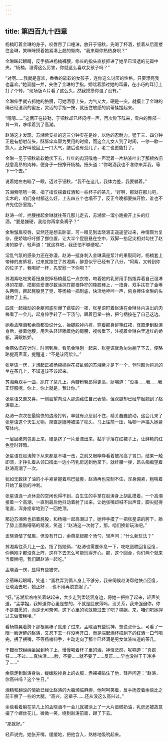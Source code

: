 ```yaml
---
---
---
```

title: 第四百九十四章
---




杨楠盯着金琳的身子，咬唇吞了口唾沫，放开于钿秋，先喝了杯酒，接着从后面搂住金琳，笑眯眯摸着她紧凑上翘的臀肉，“我来帮你热热身呗？”

金琳眯起眼睛，反手插进杨楠裤腰，修长的指头直接抠进了她早已湿透的花瓣中央，“杨楠，湿得这么厉害，你就这么喜欢女孩子吗？”

“对啊……我就是喜欢，香香的软软的女孩子，连你这么讨厌的性格，只要漂亮我也喜欢。”她双腿一并，夹住了金琳的手指，娇喘着舔过她的耳垂，在小巧的耳钉上打了个转，“现场版Ａ片看了这么久，然我摸摸你湿了没有。”

金琳伸手就去抓她的胳膊，可她酒意上头，力气又大，硬是一突，就摸上了金琳的确已经湿润的蜜丘，灵活的手指一按，就压住敏感的阴蒂揉搓起来。

“嗯嗯……”这俩正在较劲，于钿秋却已经闷哼一声，再次败下阵来，雪白的臀部一耸一耸，哆嗦着到了高潮。

赵涛这才发现，苏湘紫安排的这三分钟实在是妙，以他的忍耐力，猛干三、四分钟正是有想射苗头，酥酥痒痒颇为受用的时候，而这会儿女人到了时间，一停一歇一换人，正好叫他回上一口大气，腰后也有劲儿了，老二也更能打了。

金琳一见于钿秋软软跪伏下去，红红的肉洞噗噜一声混着一片粘液吐出了那根依旧战意高昂的肉棒，便身子一扭挣开杨楠，扭头道：“你喝酒我也不准你来弄我，等下一个去。”

说着她左右瞄了一眼，迈过于钿秋，“我不在这儿，我体力差，我要躺着。”

苏湘紫嘻嘻一笑，指了指仅摆着红酒和一些杯子的茶几，“好啊，那就在那儿吧，实木的，咱们身材都这么好，上去四五个也塌不了，反正今晚都要抹开脸，谁也不许先往卧室跑。”

赵涛一听，拦腰搂起金琳就往茶几那儿走去，苏湘紫一溜小跑搬开上头的红酒，“要是嫌硬，我给你再拿条褥子？”

金琳皱眉咬唇，显然还是想去卧室，可一眼见到孟晓涵正遥遥望过来，神情颇为复杂，便娇喘吁吁挪了挪位置，让大半个屁股悬在空中，双脚一抬足尖相对勾住了赵涛的脖子，轻声道：“就这样吧，我还怕不够硬呢。”

淫乱气氛的感染力还在弥漫，赵涛一挺身刺入金琳满是浆汁的果裂同时，杨楠套上带棒的皮裤衩，过来就抱住了苏湘紫，醉意似乎已经有了八分，“阿紫，又转到你的位子了，我喝好一杯，先安慰一下你呗？”

苏湘紫吃吃笑着扭身脱掉杨楠最后一点衣物，吻着她的乳房用手指拨弄着自己湿淋淋的花瓣，把那些爱液尽数涂抹在那根狰狞的橡胶棒上，一扭身，双手扶在了金琳头两侧，撅起屁股晃了晃，等杨楠一插到底，快活地呻吟一声，俯身捧住金琳的头就吻了上去。

四具一起摇动的身躯彻底引爆了疯狂的一夜，张星语盯着赵涛在金琳体内进出的肉棒看了一会儿，起身伸手转了一下汤勺，跟着巴掌一拍，把勺柄按在了自己这边。

她看孟晓涵和余蓓都没说什么，抬腿脱掉内裤，穿着那身鲜艳红裙，径直走到赵涛身后，搂着他腰，用舌头轻轻舔着他的肩膀，视线垂下，注视着金琳白里透红的娇躯，满眼嫉妒。

余蓓依旧在计时，时间到后，看见金琳刚一起来，张星语就急匆匆躺了下去，便略略提高声音，提醒道：“不是该阿紫么。”

张星语一愣，才想起正被杨楠捅得花枝乱颤的苏湘紫才是下一个，登时颇为尴尬的坐在茶几上，不知道该不该起来。

苏湘紫双手一曲，趴在了茶几上，两瓣粉臀昂得更高，娇喘道：“没事……我……我正舒服呢，你上，你上就是，我让你。”

张星语又羞又喜，一侧脸望向没人那边藏住自己表情，但双腿却已经举起翘到了赵涛肩上。

赵涛一次次在最愉快的边缘打转，早就有点忍耐不住，精关蠢蠢欲动，这会儿来了张星语这个天生尤物，简直是瞌睡被递了枕头，马上往前一压，咕唧一声插入她紧窄体内。

一层层嫩肉包裹上来，硬是挤了一片爱液出来，黏乎乎落在红裙子上，让鲜艳的红色登时转暗。

张星语在赵涛胯下从来都是不堪一击，之前又眼睁睁看着被吊高了胃口，结果一触即溃，才挣扎着从领口掏出一边小巧乳房送到他掌下，就纤腰一弹，昂头痴痴望着赵涛高潮了一次。

犹如无数抹了油的小手紧紧握着鸡巴猛套，赵涛再也克制不住，浑身绷紧，粗喘着开始了最后的冲刺。

张星语连一点休息的空闲也得不到，白生生的手掌在赵涛身上胡乱摸着，一个高潮接着一个高潮，一直到最后他抖动着射了出来，让她张嘴却喊不出声音，脚尖挺得笔直，浑身痉挛地到了一回绝顶。

那边苏湘紫也扭着屁股，和杨楠一起高潮过了。她伸手摸了一把张星语的胯下，舔了舔上面黏嗒嗒的精液，笑道：“赵涛这一次射了，那，咱们换新玩法吧。”

孟晓涵皱了皱眉，但没有开口，余蓓拿起那个汤勺，轻声问：“什么新玩法？”

苏湘紫往茶几上一坐，指了指她俩，“赵涛也需要休息一下，吃吃蛋糕回复回复，你俩刚才都没真上阵，这样下去怎么可能玩得开心。那，这个回合，你们两个就来当蛋糕吧，我们跟赵涛一起吃。”

孟晓涵一愣，显得有些错愕。

余蓓眯起眼睛，笑道：“蛋糕弄到俩人身上不够分，我来伺候赵涛帮他快点回复，让晓涵去吧，她正好……也不用再脱衣服了。”

“好。”苏湘紫咯咯笑着站起来，大步走到孟晓涵身边，将她一把拉了起来，轻声笑道，“孟学姐，我知道你心里是想的，不就是脸皮薄吗，没关系，我来强迫你，你不是自愿的，而是无可奈何，这下心里的坎就能过去了吧？楠姐，来，咱们吧她押过去做蛋糕喽。”

看杨楠晃着胯下那根黑棒子就走了过来，孟晓涵有些慌神，想说点什么，可看了一眼一脸迷醉的赵涛，又忍下去一样没再开口，而是端起酒杯把剩下的红酒一口气喝完，抿了抿嘴，不等杨楠伸手，主动走向了那个已经满是男女体液味道的茶几。

于钿秋软绵绵坐回到椅子上，慢慢喝着杯子里的酒，神情茫然，呢喃道：“真疯狂……不过……真快活……脸，不要……就不要了……反正……早也没得干干净净了……”

余蓓走到赵涛身后，缓缓脱掉身上的衣服，赤裸裸贴住了他，轻声问道：“赵涛，你高兴吗？这个生日。”

酒精和翻滚的情欲已经让赵涛的大脑濒临麻痹，他呵呵笑着，反手抚摸着余蓓比之前丰腴了一些的大腿，“高兴，这辈子……还从没这么高兴过。”

余蓓看着躺在茶几上的孟晓涵不一会儿就被涂上了一大片蛋糕奶油，乳房还被故意撮了个螺丝花儿，微微一笑，绕到赵涛前面，蹲了下去。

“那就好。”

轻声说完，她张开嘴，缓缓地，把他含入，熟练地吸吮起来。